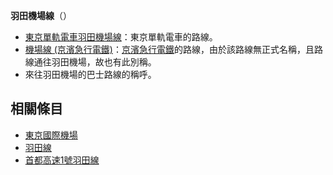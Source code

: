 '''羽田機場線'''（{{lang-ja|羽田空港線}}）
*[[東京單軌電車羽田機場線|東京單軌電車羽田機場線]]：東京單軌電車的路線。
*[[機場線_(京濱急行電鐵)|機場線 (京濱急行電鐵)]]：[[京濱急行電鐵|京濱急行電鐵]]的路線，由於該路線無正式名稱，且路線通往羽田機場，故也有此別稱。
*來往羽田機場的巴士路線的稱呼。

==相關條目==
*[[東京國際機場|東京國際機場]]
*[[羽田線|羽田線]]
*[[首都高速1號羽田線|首都高速1號羽田線]]

{{disambig|cat=五字消歧義}}
{{DEFAULTSORT:Haneda Kuukou Sen}}